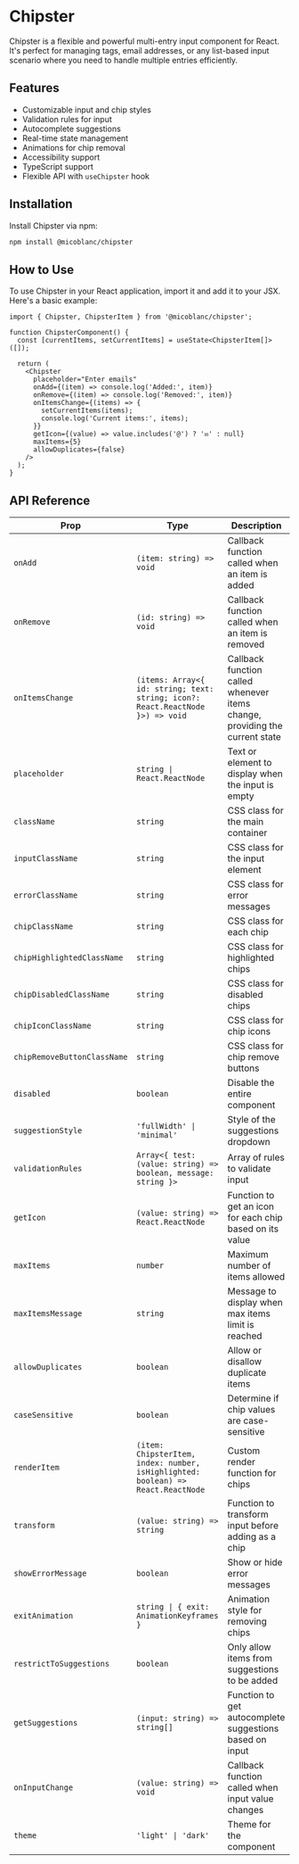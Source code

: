 # Chipster

Chipster is a flexible and powerful multi-entry input component for React. It's perfect for managing tags, email addresses, or any list-based input scenario where you need to handle multiple entries efficiently.

## Features

- Customizable input and chip styles
- Validation rules for input
- Autocomplete suggestions
- Real-time state management
- Animations for chip removal
- Accessibility support
- TypeScript support
- Flexible API with `useChipster` hook

## Installation

Install Chipster via npm:

```bash filename="Install library" {3} copy
npm install @micoblanc/chipster
```

## How to Use

To use Chipster in your React application, import it and add it to your JSX. Here's a basic example:
```tsx filename="Chipster.tsx" {3} copy
import { Chipster, ChipsterItem } from '@micoblanc/chipster';

function ChipsterComponent() {
  const [currentItems, setCurrentItems] = useState<ChipsterItem[]>([]);

  return (
    <Chipster
      placeholder="Enter emails"
      onAdd={(item) => console.log('Added:', item)}
      onRemove={(item) => console.log('Removed:', item)}
      onItemsChange={(items) => {
        setCurrentItems(items);
        console.log('Current items:', items);
      }}
      getIcon={(value) => value.includes('@') ? '✉️' : null}
      maxItems={5}
      allowDuplicates={false}
    />
  );
}
```

## API Reference

| Prop | Type | Description |
| ---- | ---- | ----------- |
| `onAdd` | `(item: string) => void` | Callback function called when an item is added |
| `onRemove` | `(id: string) => void` | Callback function called when an item is removed |
| `onItemsChange` | `(items: Array<{ id: string; text: string; icon?: React.ReactNode }>) => void` | Callback function called whenever items change, providing the current state |
| `placeholder` | `string \| React.ReactNode` | Text or element to display when the input is empty |
| `className` | `string` | CSS class for the main container |
| `inputClassName` | `string` | CSS class for the input element |
| `errorClassName` | `string` | CSS class for error messages |
| `chipClassName` | `string` | CSS class for each chip |
| `chipHighlightedClassName` | `string` | CSS class for highlighted chips |
| `chipDisabledClassName` | `string` | CSS class for disabled chips |
| `chipIconClassName` | `string` | CSS class for chip icons |
| `chipRemoveButtonClassName` | `string` | CSS class for chip remove buttons |
| `disabled` | `boolean` | Disable the entire component |
| `suggestionStyle` | `'fullWidth' \| 'minimal'` | Style of the suggestions dropdown |
| `validationRules` | `Array<{ test: (value: string) => boolean, message: string }>` | Array of rules to validate input |
| `getIcon` | `(value: string) => React.ReactNode` | Function to get an icon for each chip based on its value |
| `maxItems` | `number` | Maximum number of items allowed |
| `maxItemsMessage` | `string` | Message to display when max items limit is reached |
| `allowDuplicates` | `boolean` | Allow or disallow duplicate items |
| `caseSensitive` | `boolean` | Determine if chip values are case-sensitive |
| `renderItem` | `(item: ChipsterItem, index: number, isHighlighted: boolean) => React.ReactNode` | Custom render function for chips |
| `transform` | `(value: string) => string` | Function to transform input before adding as a chip |
| `showErrorMessage` | `boolean` | Show or hide error messages |
| `exitAnimation` | `string \| { exit: AnimationKeyframes }` | Animation style for removing chips |
| `restrictToSuggestions` | `boolean` | Only allow items from suggestions to be added |
| `getSuggestions` | `(input: string) => string[]` | Function to get autocomplete suggestions based on input |
| `onInputChange` | `(value: string) => void` | Callback function called when input value changes |
| `theme` | `'light' \| 'dark'` | Theme for the component |
